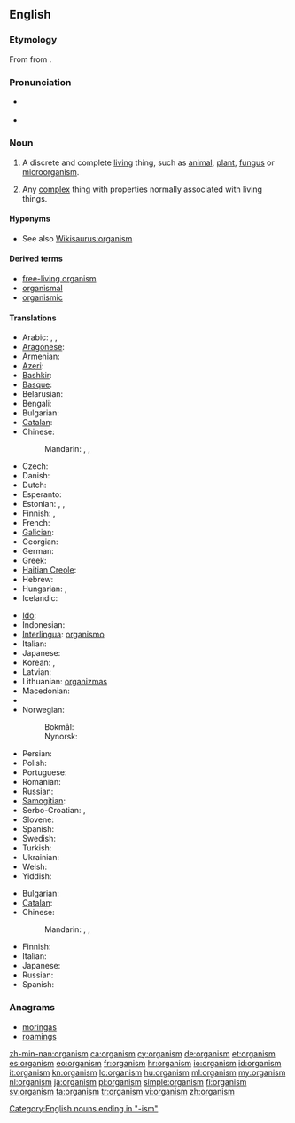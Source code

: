==English==
{{wikipedia|lang=en}}

===Etymology===
From {{etyl|grc|en}} {{term|ὄργανον||tool, instrument|lang=grc}} from {{proto|Indo-European|werǵ-|work|lang=en}}.

===Pronunciation===
* {{a|UK}} {{IPA|/ˈɔː.ɡən.ɪ.zəm/}}
* {{a|US}} {{IPA|/ˈɔɹ.ɡən.ɪ.zəm/}}

===Noun===
{{en-noun}}

# {{biology}} A discrete and complete [[living]] thing, such as [[animal]], [[plant]], [[fungus]] or [[microorganism]].
# {{context|by extension}} Any [[complex]] thing with properties normally associated with living things.

====Hyponyms====
* See also [[Wikisaurus:organism]]

====Derived terms====
* [[free-living organism]]
* [[organismal]]
* [[organismic]]

====Translations====
{{trans-top|living thing}}
* Arabic: {{t|ar|متعضية|f|tr=muta3aDiya|sc=Arab}}, {{t|ar|عضوية|f|tr=3uDwíyya|alt=عضوِية|sc=Arab}}, {{t|ar|موجود|m|tr=mawjuud|sc=Arab}}
* [[Aragonese]]: {{t|an|organismo|m}}
* Armenian: {{t-|hy|օրգանիզմ|tr=òrganizm}}
* [[Azeri]]: {{t|az|orqanizm}}
* [[Bashkir]]: {{tø|ba|организм|tr=organizm|sc=Cyrl}}
* [[Basque]]: {{t|eu|organismo}}
* Belarusian: {{t|be|арганізм|m|tr=arhanízm|sc=Cyrl}}
* Bengali: {{t|bn|জীব|tr=jib|sc=Beng}}
* Bulgarian: {{t|bg|организъм|m|tr=organízǎm|sc=Cyrl}}
* [[Catalan]]: {{t|ca|organisme|m}}
* Chinese:
*: Mandarin: {{t|zh|生物|tr=shēngwù|sc=Hani}}, {{t|zh|有機體|sc=Hani}}, {{t|zh|有機體|tr=yǒujītǐ|sc=Hani}}
* Czech: {{t+|cs|organismus|m}}
* Danish: {{t-|da|organisme|c}}
* Dutch: {{t+|nl|organisme|n}}
* Esperanto: {{t-|eo|organismo|xs=Esperanto}}
* Estonian: {{t|et|organism}}, {{t|et|elusorganism}}, {{t|et|elusolend}}
* Finnish: {{t+|fi|eliö}}, {{t+|fi|organismi}}
* French: {{t+|fr|organisme|m}}
* [[Galician]]: {{t+|gl|organismo|m|xs=Galician}}
* Georgian: {{t|ka|ორგანიზმი|tr=organizmi|sc=Geor|xs=Georgian}}
* German: {{t+|de|Organismus|m}}
* Greek: {{t+|el|οργανισμός|m|tr=organismós}}
* [[Haitian Creole]]: {{tø|ht|òganis}}
* Hebrew: {{t|he|אורגניזם|m|tr=organizm|sc=Hebr}}
* Hungarian: {{t+|hu|organizmus}}, {{t|hu|élőlény}}
* Icelandic: {{t|is|lífvera}}
{{trans-mid}}
* [[Ido]]: {{t+|io|organismo|xs=Ido}}
* Indonesian: {{t|id|organisme}}
* [[Interlingua]]: [[organismo]]
* Italian: {{t+|it|organismo|m}}
* Japanese: {{t|ja|有機体|tr=ゆうきたい, yūkitai}}
* Korean: {{t|ko|생물|tr=saengmul|sc=Hang}}, {{t|ko|유기체|tr=yougiche|sc=Hang}}
* Latvian: {{t|lv|organisms|m}}
* Lithuanian: [[organizmas]] {{m}}
* Macedonian: {{t|mk|организам|m|tr=organízam}}
* {{trreq|ms}}
* Norwegian:
*: Bokmål: {{t|nb|organisme}}
*: Nynorsk: {{t|nn|organisme}}
* Persian: {{t|fa|سازواره|tr=sâzvâre}}
* Polish: {{t+|pl|organizm|m}}
* Portuguese: {{t+|pt|organismo|m}}
* Romanian: {{t-|ro|organism|n}}
* Russian: {{t|ru|организм|m|sc=Cyrl|tr=organízm}}
* [[Samogitian]]: {{tø|sgs|uorganėzmos|m}}
* Serbo-Croatian: {{t|sh|organizam|m|alt=organìzam|sc=Cyrl}}, {{t|sh|organizam|m|alt=organìzam}}
* Slovene: {{t|sl|organizem|m}}
* Spanish: {{t+|es|organismo|m}}
* Swedish: {{t+|sv|organism|c}}
* Turkish: {{t+|tr|organizma}}
* Ukrainian: {{t|uk|організм|m|tr=orhanízm|sc=Cyrl}}
* Welsh: {{t|cy|organeb|f}}
* Yiddish: {{t|yi|אָרגאַניזם|sc=Hebr}}
{{trans-bottom}}

{{trans-top|any complex thing with properties normally associated with living things.}}
* Bulgarian: {{t|bg|организъм|m|tr=organizǎm|sc=Cyrl}}
* [[Catalan]]: {{t|ca|organisme|m}}
* Chinese:
*: Mandarin: {{t|zh|生物|tr=shēngwù|sc=Hani}}, {{t|zh|有機體|sc=Hani}}, {{t|zh|有機體|tr=yǒujītǐ|sc=Hani}}
{{trans-mid}}
* Finnish: {{t|fi|organismi}}
* Italian: {{t+|it|organismo|m}}
* Japanese: {{t|ja|有機体|tr=ゆうきたい, yūkitai}}
* Russian: {{t|ru|организм|m|tr=organízm|sc=Cyrl}}
* Spanish: {{t+|es|organismo|m}}
{{trans-bottom}}

===Anagrams===
* [[moringas#English|moringas]]
* [[roamings#English|roamings]]

[[Category:English nouns ending in "-ism"]]

[[zh-min-nan:organism]]
[[ca:organism]]
[[cy:organism]]
[[de:organism]]
[[et:organism]]
[[es:organism]]
[[eo:organism]]
[[fr:organism]]
[[hr:organism]]
[[io:organism]]
[[id:organism]]
[[it:organism]]
[[kn:organism]]
[[lo:organism]]
[[hu:organism]]
[[ml:organism]]
[[my:organism]]
[[nl:organism]]
[[ja:organism]]
[[pl:organism]]
[[simple:organism]]
[[fi:organism]]
[[sv:organism]]
[[ta:organism]]
[[tr:organism]]
[[vi:organism]]
[[zh:organism]]